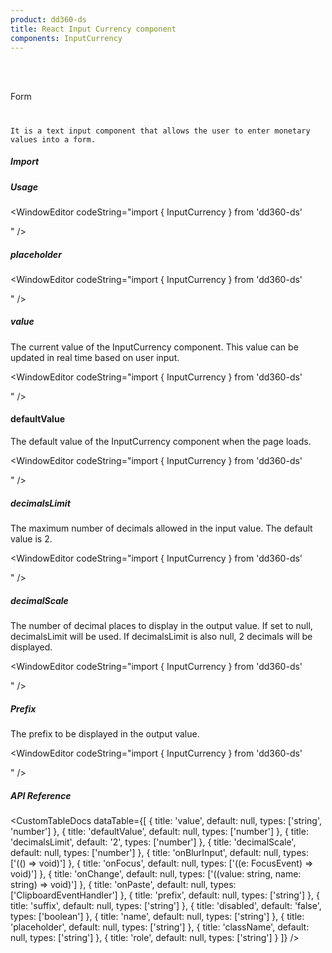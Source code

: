 ```yaml
---
product: dd360-ds
title: React Input Currency component
components: InputCurrency
---
```


<br id='top' />
<br />

<Label>Form</Label>

# <HeaderDocCustom title="InputCurrency" pathUrl="form-inputcurrency--default" />


    It is a text input component that allows the user to enter monetary values into a form.

##### <span name="floating-nav">Import</span>

<WindowEditor codeString="import { InputCurrency } from 'dd360-ds'" />
<WindowEditor codeString="import InputCurrency from 'dd360-ds/InputCurrency'" />

##### <span name="floating-nav">Usage</span>

<Playground className="gap-y-2">
    <InputCurrency defaultValue='0.00' />
</Playground>

<WindowEditor codeString="import { InputCurrency } from 'dd360-ds'

<InputCurrency defaultValue='0.00' />" />

##### <span name="floating-nav">placeholder</span>

<Playground className="gap-y-2">
    <InputCurrency placeholder="100" />
</Playground>

<WindowEditor codeString="import { InputCurrency } from 'dd360-ds'

<InputCurrency placeholder='100' />" />

##### <span name="floating-nav">value</span>

The current value of the InputCurrency component. This value can be updated in real time based on user input.

<Playground className="gap-y-2">
    <InputCurrency value={10.3} />
</Playground>

<WindowEditor codeString="import { InputCurrency } from 'dd360-ds'

<InputCurrency value={10.3} />" />

#### defaultValue

The default value of the InputCurrency component when the page loads.

<Playground className="gap-y-2">
    <InputCurrency defaultValue={10.3} />
</Playground>

<WindowEditor codeString="import { InputCurrency } from 'dd360-ds'

<InputCurrency defaultValue={10.3} />" />

##### <span name="floating-nav">decimalsLimit</span>

The maximum number of decimals allowed in the input value. The default value is 2.

<Playground className="gap-y-2">
    <InputCurrency decimalsLimit={1} defaultValue='0.0' />
</Playground>

<WindowEditor codeString="import { InputCurrency } from 'dd360-ds'

<InputCurrency decimalsLimit={1} defaultValue='0.0' />" />

##### <span name="floating-nav">decimalScale</span>

The number of decimal places to display in the output value. If set to null, decimalsLimit will be used. If decimalsLimit is also null, 2 decimals will be displayed.

<Playground className="gap-y-2">
    <InputCurrency decimalScale={3} defaultValue='0.00' />
</Playground>

<WindowEditor codeString="import { InputCurrency } from 'dd360-ds'

<InputCurrency decimalScale={3} defaultValue='0.00' />" />

##### <span name="floating-nav">Prefix</span>

The prefix to be displayed in the output value.

<Playground className="gap-y-2">
    <InputCurrency prefix="$" defaultValue='0.00' />
</Playground>

<WindowEditor codeString="import { InputCurrency } from 'dd360-ds'

<InputCurrency prefix='$' defaultValue='0.00' />" />

##### <span name="floating-nav">API Reference</span>

<CustomTableDocs
    dataTable={[
        {
            title: 'value',
            default: null,
            types: ['string', 'number']
        },
        { title: 'defaultValue', default: null, types: ['number'] },
        { title: 'decimalsLimit', default: '2', types: ['number'] },
        { title: 'decimalScale', default: null, types: ['number'] },
        { title: 'onBlurInput', default: null, types: ['(() => void)'] },
        { title: 'onFocus', default: null, types: ['((e: FocusEvent<HTMLInputElement>) => void)'] },
        { title: 'onChange', default: null, types: ['((value: string, name: string) => void)'] },
        { title: 'onPaste', default: null, types: ['ClipboardEventHandler<HTMLInputElement>'] },
        { title: 'prefix', default: null, types: ['string'] },
        { title: 'suffix', default: null, types: ['string'] },
        { title: 'disabled', default: 'false', types: ['boolean'] },
        { title: 'name', default: null, types: ['string'] },
        { title: 'placeholder', default: null, types: ['string'] },
        { title: 'className', default: null, types: ['string'] },
        { title: 'role', default: null, types: ['string'] }
    ]}
/>

<BackAndForwardController />